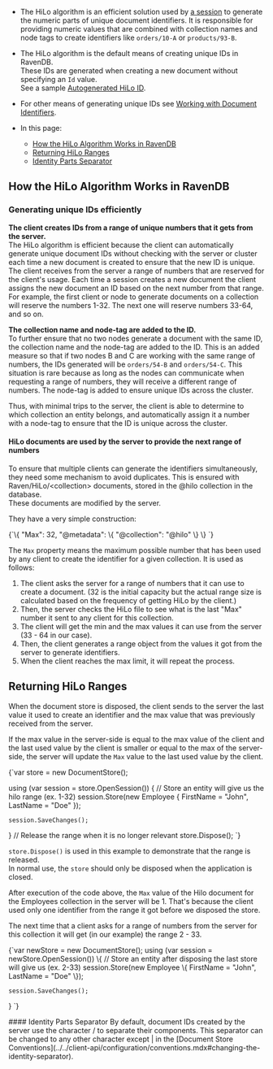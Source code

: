 
<Admonition type="note" title="">

* The HiLo algorithm is an efficient solution used by [a session](../session/what-is-a-session-and-how-does-it-work.mdx) 
  to generate the numeric parts of unique document identifiers. 
  It is responsible for providing numeric values that are combined with collection names and node tags 
  to create identifiers like `orders/10-A` or `products/93-B`. 

* The HiLo algorithm is the default means of creating unique IDs in RavenDB.  
  These IDs are generated when creating a new document without specifying an `Id` value.  
  See a sample [Autogenerated HiLo ID](../../client-api/document-identifiers/working-with-document-identifiers.mdx#autogenerated-ids).

* For other means of generating unique IDs see [Working with Document Identifiers](../../client-api/document-identifiers/working-with-document-identifiers.mdx).

* In this page:
   * [How the HiLo Algorithm Works in RavenDB](../../client-api/document-identifiers/hilo-algorithm.mdx#how-the-hilo-algorithm-works-in-ravendb)
   * [Returning HiLo Ranges](../../client-api/document-identifiers/hilo-algorithm.mdx#returning-hilo-ranges)
   * [Identity Parts Separator](../../client-api/document-identifiers/hilo-algorithm.mdx#identity-parts-separator)

</Admonition>

## How the HiLo Algorithm Works in RavenDB

### Generating unique IDs efficiently

**The client creates IDs from a range of unique numbers that it gets from the server.**  
The HiLo algorithm is efficient because the client can automatically generate unique document IDs 
without checking with the server or cluster each time a new document is created to ensure that the new ID is unique. 
The client receives from the server a range of numbers that are reserved for the client's usage. 
Each time a session creates a new document the client assigns the new document an ID based on the next number from that range. 
For example, the first client or node to generate documents on a collection will reserve 
the numbers 1-32. The next one will reserve numbers 33-64, and so on.  

**The collection name and node-tag are added to the ID.**  
To further ensure that no two nodes generate a document with the same ID, the collection name and the node-tag are added to the ID. 
This is an added measure so that if two nodes B and C are working with the same range of numbers, 
the IDs generated will be `orders/54-B` and `orders/54-C`. This situation is rare because as long as the nodes can communicate 
when requesting a range of numbers, they will receive a different range of numbers. 
The node-tag is added to ensure unique IDs across the cluster.  

Thus, with minimal trips to the server, the client is able to determine to which collection an entity belongs, 
and automatically assign it a number with a node-tag to ensure that the ID is unique across the cluster.

#### HiLo documents are used by the server to provide the next range of numbers

To ensure that multiple clients can generate the identifiers simultaneously, they need some mechanism to avoid duplicates. 
This is ensured with Raven/HiLo/&lt;collection&gt; documents, stored in the @hilo collection in the database.  
These documents are modified by the server.  

They have a very simple construction:

<TabItem value="json" label="json">
<CodeBlock language="json">
{`\{
    "Max": 32,
    "@metadata": \{
        "@collection": "@hilo"
    \}
\}
`}
</CodeBlock>
</TabItem>

The `Max` property means the maximum possible number that has been used by any client to create the identifier for a given collection. It is used as follows:

1. The client asks the server for a range of numbers that it can use to create a document. 
   (32 is the initial capacity but the actual range size is calculated based on the frequency of getting HiLo by the client.)
2. Then, the server checks the HiLo file to see what is the last "Max" number it sent to any client for this collection.
3. The client will get the min and the max values it can use from the server (33 - 64 in our case).
4. Then, the client generates a range object from the values it got from the server to generate identifiers.
5. When the client reaches the max limit, it will repeat the process.



## Returning HiLo Ranges

When the document store is disposed, the client sends to the server the last value it used to create an identifier 
and the max value that was previously received from the server.

If the max value in the server-side is equal to the max value of the client and 
the last used value by the client is smaller or equal to the max of the server-side, 
the server will update the `Max` value to the last used value by the client.

<TabItem value="return_hilo_1" label="return_hilo_1">
<CodeBlock language="csharp">
{`var store = new DocumentStore();

using (var session = store.OpenSession())
\{
    // Store an entity will give us the hilo range (ex. 1-32)
    session.Store(new Employee
    \{
        FirstName = "John",
        LastName = "Doe"
    \});

    session.SaveChanges();
\}
// Release the range when it is no longer relevant
store.Dispose();
`}
</CodeBlock>
</TabItem>

`store.Dispose()` is used in this example to demonstrate that the range is released.  
In normal use, the `store` should only be disposed when the application is closed.

After execution of the code above, the `Max` value of the Hilo document for the Employees collection in the server will be 1. 
That's because the client used only one identifier from the range it got before we disposed the store.

The next time that a client asks for a range of numbers from the server for this collection it will get (in our example) the range 2 - 33.

<TabItem value="return_hilo_2" label="return_hilo_2">
<CodeBlock language="csharp">
{`var newStore = new DocumentStore();
using (var session = newStore.OpenSession())
\{
    // Store an entity after disposing the last store will give us  (ex. 2-33) 
    session.Store(new Employee
    \{
        FirstName = "John",
        LastName = "Doe"
    \});

    session.SaveChanges();
\}
`}
</CodeBlock>
</TabItem>



<Admonition type="info" title="">
#### Identity Parts Separator
By default, document IDs created by the server use the character / to separate their components. 
This separator can be changed to any other character except | in the 
[Document Store Conventions](../../client-api/configuration/conventions.mdx#changing-the-identity-separator).  
</Admonition>


